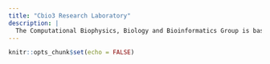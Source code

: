 ```yaml
---
title: "Cbio3 Research Laboratory"
description: |
  The Computational Biophysics, Biology and Bioinformatics Group is based on The School of Chemistry at The University of Costa Rica
---
```


```r
knitr::opts_chunk$set(echo = FALSE)
```

